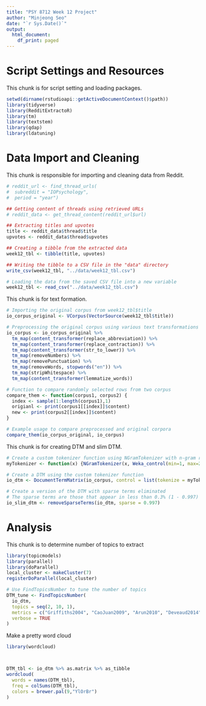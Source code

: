 ```yaml
---
title: "PSY 8712 Week 12 Project"
author: "Minjeong Seo"
date: "`r Sys.Date()`"
output: 
  html_document:
    df_print: paged
---
```


# **Script Settings and Resources**
This chunk is for script setting and loading packages.
```r
setwd(dirname(rstudioapi::getActiveDocumentContext()$path))
library(tidyverse)
library(RedditExtractoR)
library(tm)
library(textstem)
library(qdap)
library(ldatuning)
```

# **Data Import and Cleaning**
This chunk is responsible for importing and cleaning data from Reddit. 
```r
# reddit_url <- find_thread_urls(
#  subreddit = "IOPsychology",
#  period = "year")

## Getting content of threads using retrieved URLs
# reddit_data <- get_thread_content(reddit_url$url)

## Extracting titles and upvotes 
title <- reddit_data$thread$title
upvotes <- reddit_data$thread$upvotes

## Creating a tibble from the extracted data
week12_tbl <- tibble(title, upvotes)

## Writing the tibble to a CSV file in the "data" directory
write_csv(week12_tbl, "../data/week12_tbl.csv")

# Loading the data from the saved CSV file into a new variable
week12_tbl <- read_csv("../data/week12_tbl.csv")
```

This chunk is for text formation. 
```r
# Importing the original corpus from week12_tbl$title
io_corpus_original <- VCorpus(VectorSource(week12_tbl$title))

# Preprocessing the original corpus using various text transformations
io_corpus <- io_corpus_original %>%
  tm_map(content_transformer(replace_abbreviation)) %>%
  tm_map(content_transformer(replace_contraction)) %>%
  tm_map(content_transformer(str_to_lower)) %>%
  tm_map(removeNumbers) %>%
  tm_map(removePunctuation) %>%
  tm_map(removeWords, stopwords("en")) %>%
  tm_map(stripWhitespace) %>%
  tm_map(content_transformer(lemmatize_words))

# Function to compare randomly selected rows from two corpus
compare_them <- function(corpus1, corpus2) {
  index <- sample(1:length(corpus1),1)
  origianl <- print(corpus1[[index]]$content)
  new <- print(corpus2[[index]]$content)
}

# Example usage to compare preprocessed and original corpora
compare_them(io_corpus_original, io_corpus)
```

This chunk is for creating DTM and slim DTM.
```r
# Create a custom tokenizer function using NGramTokenizer with n-gram range 1:2
myTokenizer <- function(x) {NGramTokenizer(x, Weka_control(min=1, max=2))}

# Create a DTM using the custom tokenizer function
io_dtm <- DocumentTermMatrix(io_corpus, control = list(tokenize = myTokenizer))

# Create a version of the DTM with sparse terms eliminated
# The sparse terms are those that appear in less than 0.3% (1 - 0.997) of the documents
io_slim_dtm <- removeSparseTerms(io_dtm, sparse = 0.997)
```

# **Analysis**
This chunk is to determine number of topics to extract
```r
library(topicmodels)
library(parallel)
library(doParallel)
local_cluster <- makeCluster(7)
registerDoParallel(local_cluster)

# Use FindTopicsNumber to tune the number of topics
DTM_tune <- FindTopicsNumber(
  io_dtm,
  topics = seq(2, 10, 1),
  metrics = c("Griffiths2004", "CaoJuan2009", "Arun2010", "Deveaud2014"),
  verbose = TRUE
)
```

Make a pretty word cloud
```r
library(wordcloud)



DTM_tbl <- io_dtm %>% as.matrix %>% as_tibble
wordcloud(
  words = names(DTM_tbl),
  freq = colSums(DTM_tbl),
  colors = brewer.pal(9,"YlOrBr")
)
```
